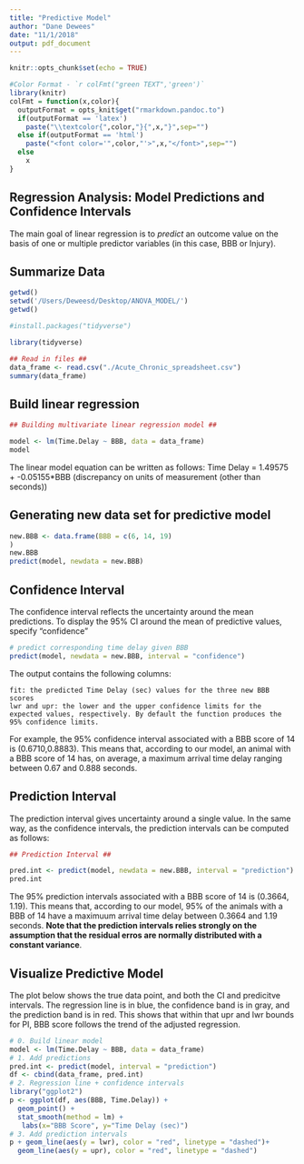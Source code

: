 ```yaml
---
title: "Predictive Model"
author: "Dane Dewees"
date: "11/1/2018"
output: pdf_document
---
```


```r
knitr::opts_chunk$set(echo = TRUE)
```

```r
#Color Format - `r colFmt("green TEXT",'green')`
library(knitr)
colFmt = function(x,color){
  outputFormat = opts_knit$get("rmarkdown.pandoc.to")
  if(outputFormat == 'latex')
    paste("\\textcolor{",color,"}{",x,"}",sep="")
  else if(outputFormat == 'html')
    paste("<font color='",color,"'>",x,"</font>",sep="")
  else
    x
}
```

## Regression Analysis: Model Predictions and Confidence Intervals

The main goal of linear regression is to *predict* an outcome value on the basis of one or multiple predictor variables (in this case, BBB or Injury).

## Summarize Data

```r
getwd()
setwd('/Users/Deweesd/Desktop/ANOVA_MODEL/')
getwd()

#install.packages("tidyverse")

library(tidyverse)
```


```r
## Read in files ##
data_frame <- read.csv("./Acute_Chronic_spreadsheet.csv")
summary(data_frame)
```


## Build linear regression

```r
## Building multivariate linear regression model ##

model <- lm(Time.Delay ~ BBB, data = data_frame)
model
```

The linear model equation can be written as follows: Time Delay = 1.49575 + -0.05155*BBB (discrepancy on units of measurement (other than seconds))


## Generating new data set for predictive model

```r
new.BBB <- data.frame(BBB = c(6, 14, 19)
)
new.BBB
predict(model, newdata = new.BBB)
```

## Confidence Interval

The confidence interval reflects the uncertainty around the mean predictions. To display the 95% CI around the mean of predictive values, specify "confidence"

```r
# predict corresponding time delay given BBB
predict(model, newdata = new.BBB, interval = "confidence")
```

The output contains the following columns:

    fit: the predicted Time Delay (sec) values for the three new BBB scores
    lwr and upr: the lower and the upper confidence limits for the expected values, respectively. By default the function produces the 95% confidence limits.

For example, the 95% confidence interval associated with a BBB score of 14 is (0.6710,0.8883). This means that, according to our model, an animal with a BBB score of 14 has, on average, a maximum arrival time delay ranging between 0.67 and 0.888 seconds.


## Prediction Interval

The prediction interval gives uncertainty around a single value. In the same way, as the confidence intervals, the prediction intervals can be computed as follows:

```r
## Prediction Interval ##

pred.int <- predict(model, newdata = new.BBB, interval = "prediction")
pred.int
```
The 95% prediction intervals associated with a BBB score of 14 is (0.3664, 1.19). This means that, according to our model, 95% of the animals with a BBB of 14 have a maximuum arrival time delay between 0.3664 and 1.19 seconds. **Note that the prediction intervals relies strongly on the assumption that the residual erros are normally distributed with a constant variance**. 

## Visualize Predictive Model

The plot below shows the true data point, and both the CI and predicitve intervals. The regression line is in blue, the confidence band is in gray, and the prediction band is in red. This shows that within that upr and lwr bounds for PI, BBB score follows the trend of the adjusted regression. 

```r
# 0. Build linear model 
model <- lm(Time.Delay ~ BBB, data = data_frame)
# 1. Add predictions 
pred.int <- predict(model, interval = "prediction")
df <- cbind(data_frame, pred.int)
# 2. Regression line + confidence intervals
library("ggplot2")
p <- ggplot(df, aes(BBB, Time.Delay)) +
  geom_point() +
  stat_smooth(method = lm) +
   labs(x="BBB Score", y="Time Delay (sec)")
# 3. Add prediction intervals
p + geom_line(aes(y = lwr), color = "red", linetype = "dashed")+
  geom_line(aes(y = upr), color = "red", linetype = "dashed")
```